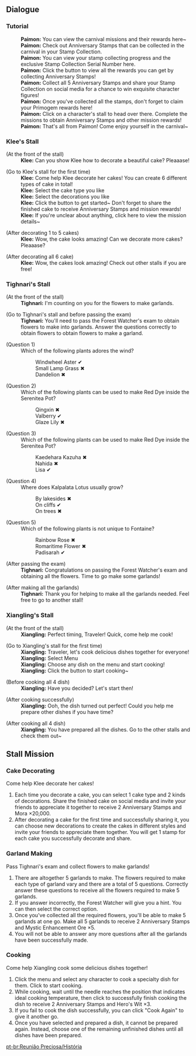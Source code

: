 {{Event Tabs}}
==Dialogue==
===Tutorial===
{{Dialogue Start}}
:'''Paimon:''' You can view the carnival missions and their rewards here~ 
:'''Paimon:''' Check out Anniversary Stamps that can be collected in the carnival in your Stamp Collection.
:'''Paimon:''' You can view your stamp collecting progress and the exclusive Stamp Collection Serial Number here.
:'''Paimon:''' Click the button to view all the rewards you can get by collecting Anniversary Stamps!
:'''Paimon:''' Collect all 5 Anniversary Stamps and share your Stamp Collection on social media for a chance to win exquisite character figures!
:'''Paimon:''' Once you've collected all the stamps, don't forget to claim your Primogem rewards here!
:'''Paimon:''' Click on a character's stall to head over there. Complete the missions to obtain Anniversary Stamps and other mission rewards!
:'''Paimon:''' That's all from Paimon! Come enjoy yourself in the carnival~

===Klee's Stall===
;(At the front of the stall)
:'''Klee:''' Can you show Klee how to decorate a beautiful cake? Pleaaase!

;(Go to Klee's stall for the first time)
:'''Klee:''' Come help Klee decorate her cakes! You can create 6 different types of cake in total!
:'''Klee:''' Select the cake type you like
:'''Klee:''' Select the decorations you like
:'''Klee:''' Click the button to get started~ Don't forget to share the finished cake to receive Anniversary Stamps and mission rewards!
:'''Klee:''' If you're unclear about anything, click here to view the mission details~

;(After decorating 1 to 5 cakes)
:'''Klee:''' Wow, the cake looks amazing! Can we decorate more cakes? Pleaaase?

;(After decorating all 6 cake)
:'''Klee:''' Wow, the cakes look amazing! Check out other stalls if you are free!

===Tighnari's Stall===
;(At the front of the stall)
:'''Tighnari:''' I'm counting on you for the flowers to make garlands.

;(Go to Tighnari's stall and before passing the exam)
:'''Tighnari:''' You'll need to pass the Forest Watcher's exam to obtain flowers to make into garlands. Answer the questions correctly to obtain flowers to obtain flowers to make a garland.

;(Question 1)
: Which of the following plants adores the wind?
:: Windwheel Aster ✔
:: Small Lamp Grass ✖
:: Dandelion ✖

;(Question 2)
: Which of the following plants can be used to make Red Dye inside the Serenitea Pot?
:: Qingxin ✖
:: Valberry ✔
:: Glaze Lily ✖

;(Question 3)
: Which of the following plants can be used to make Red Dye inside the Serenitea Pot?
:: Kaedehara Kazuha ✖
:: Nahida ✖
:: Lisa ✔

;(Question 4)
: Where does Kalpalata Lotus usually grow?
:: By lakesides ✖
:: On cliffs ✔
:: On trees ✖

;(Question 5)
: Which of the following plants is not unique to Fontaine?
:: Rainbow Rose ✖
:: Romaritime Flower ✖
:: Padisarah ✔

;(After passing the exam)
:'''Tighnari:''' Congratulations on passing the Forest Watcher's exam and obtaining all the flowers. Time to go make some garlands!

;(After making all the garlands)
:'''Tighnari:''' Thank you for helping to make all the garlands needed. Feel free to go to another stall!

===Xiangling's Stall===
;(At the front of the stall)
:'''Xiangling:''' Perfect timing, Traveler! Quick, come help me cook!

;(Go to Xiangling's stall for the first time)
:'''Xiangling:''' Traveler, let's cook delicious dishes together for everyone!
:'''Xiangling:''' Select Menu
:'''Xiangling:''' Choose any dish on the menu and start cooking!
:'''Xiangling:''' Click the button to start cooking~

;(Before cooking all 4 dish)
:'''Xiangling:''' Have you decided? Let's start then!

;(After cooking successfully)
:'''Xiangling:''' Ooh, the dish turned out perfect! Could you help me prepare other dishes if you have time?

;(After cooking all 4 dish)
:'''Xiangling:''' You have prepared all the dishes. Go to the other stalls and check them out~
{{Dialogue End}}

==Stall Mission==
===Cake Decorating===
Come help Klee decorate her cakes!
# Each time you decorate a cake, you can select 1 cake type and 2 kinds of decorations. Share the finished cake on social media and invite your friends to appreciate it together to receive 2 Anniversary Stamps and Mora ×20,000.
# After decorating a cake for the first time and successfully sharing it, you can choose new decorations to create the cakes in different styles and invite your friends to appreciate them together. You will get 1 stamp for each cake you successfully decorate and share.

===Garland Making===
Pass Tighnari's exam and collect flowers to make garlands!
# There are altogether 5 garlands to make. The flowers required to make each type of garland vary and there are a total of 5 questions. Correctly answer these questions to receive all the flowers required to make 5 garlands.
# If you answer incorrectly, the Forest Watcher will give you a hint. You can then select the correct option.
# Once you've collected all the required flowers, you'll be able to make 5 garlands at one go. Make all 5 garlands to receive 2 Anniversary Stamps and Mystic Enhancement Ore ×5.
# You will not be able to answer any more questions after all the garlands have been successfully made.

===Cooking===
Come help Xiangling cook some delicious dishes together!
# Click the menu and select any character to cook a specialty dish for them. Click to start cooking.
# While cooking, wait until the needle reaches the position that indicates ideal cooking temperature, then click to successfully finish cooking the dish to receive 2 Anniversary Stamps and Hero's Wit ×3.
# If you fail to cook the dish successfully, you can click "Cook Again" to give it another go.
# Once you have selected and prepared a dish, it cannot be prepared again. Instead, choose one of the remaining unfinished dishes until all dishes have been prepared.

[[pt-br:Reunião Preciosa/História]]